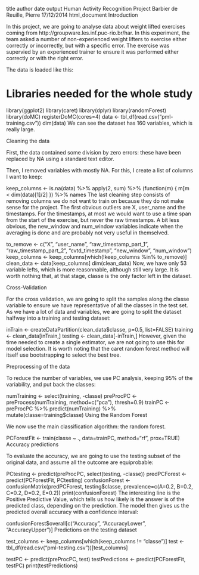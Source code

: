 title	author	date	output
Human Activity Recognition Project
Barbier de Reuille, Pierre
17/12/2014
html_document
Introduction

In this project, we are going to analyse data about weight lifted exercises coming from http://groupware.les.inf.puc-rio.br/har. In this experiment, the team asked a number of non-experienced weight lifters to exercise either correctly or incorrectly, but with a specific error. The exercise was supervied by an experienced trainer to ensure it was performed either correctly or with the right error.

The data is loaded like this:

# Libraries needed for the whole study
library(ggplot2)
library(caret)
library(dplyr)
library(randomForest)
library(doMC)
registerDoMC(cores=4)
data <- tbl_df(read.csv("pml-training.csv"))
dim(data)
We can see the dataset has 160 variables, which is really large.

Cleaning the data

First, the data contained some division by zero errors: these have been replaced by NA using a standard text editor.

Then, I removed variables with mostly NA. For this, I create a list of columns I want to keep:

keep_columns <- is.na(data) %>%
  apply(2, sum) %>%
  (function(m) { m[m < dim(data)[1]/2] }) %>%
  names
The last cleaning step consists of removing columns we do not want to train on because they do not make sense for the project. The first obvious outliers are X, user_name and the timestamps. For the timestamps, at most we would want to use a time span from the start of the exercise, but never the raw timestamps. A bit less obvious, the new_window and num_window variables indicate when the averaging is done and are probably not very useful in themselved.

to_remove <- c("X", "user_name", "raw_timestamp_part_1", "raw_timestamp_part_2", "cvtd_timestamp", "new_window", "num_window")
keep_columns <- keep_columns[which(!keep_columns %in% to_remove)]
clean_data <- data[keep_columns]
dim(clean_data)
Now, we have only 53 variable lefts, which is more reasonnable, although still very large. It is worth nothing that, at that stage, classe is the only factor left in the dataset.

Cross-Validation

For the cross validation, we are going to split the samples along the classe variable to ensure we have representative of all the classes in the test set. As we have a lot of data and variables, we are going to split the dataset halfway into a training and testing dataset:

inTrain <- createDataPartition(clean_data$classe, p=0.5, list=FALSE)
training <- clean_data[inTrain,]
testing <- clean_data[-inTrain,]
However, given the time needed to create a single estimator, we are not going to use this for model selection. It is worth noting that the caret random forest method will itself use bootstrapping to select the best tree.

Preprocessing of the data

To reduce the number of variables, we use PC analysis, keeping 95% of the variability, and put back the classes:

numTraining <- select(training, -classe)
preProcPC <- preProcess(numTraining, method=c("pca"), thresh=0.9)
trainPC <- preProcPC %>%
  predict(numTraining) %>%
  mutate(classe=training$classe)
Using the Random Forest

We now use the main classification algorithm: the random forest.

PCForestFit <- train(classe ~ ., data=trainPC, method="rf", prox=TRUE)
Accuracy predictions

To evaluate the accuracy, we are going to use the testing subset of the original data, and assume all the outcome are equiprobable:

PCtesting <- predict(preProcPC, select(testing, -classe))
predPCForest <- predict(PCForestFit, PCtesting)
confusionForest <- confusionMatrix(predPCForest, testing$classe, prevalence=c(A=0.2, B=0.2, C=0.2, D=0.2, E=0.2))
print(confusionForest)
The interesting line is the Positive Predictive Value, which tells us how likely is the answer is of the predicted class, depending on the prediction. The model then gives us the predicted overall accuracy with a confidence interval:

confusionForest$overall[c("Accuracy", "AccuracyLower", "AccuracyUpper")]
Predictions on the testing dataset

test_columns <- keep_columns[which(keep_columns != "classe")]
test <- tbl_df(read.csv("pml-testing.csv"))[test_columns]

testPC <- predict(preProcPC, test)
testPredictions <- predict(PCForestFit, testPC)
print(testPredictions)
